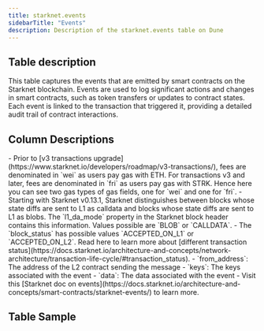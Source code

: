 ```yaml
---
title: starknet.events
sidebarTitle: "Events"
description: Description of the starknet.events table on Dune
---
```


## Table description

This table captures the events that are emitted by smart contracts on the Starknet blockchain. Events are used to log significant actions and changes in smart contracts, such as token transfers or updates to contract states. Each event is linked to the transaction that triggered it, providing a detailed audit trail of contract interactions.

## Column Descriptions


<ColumnDescriptions tableSchema="starknet" tableName="events" />

<Note>
- Prior to [v3 transactions upgrade](https://www.starknet.io/developers/roadmap/v3-transactions/), fees are denominated in `wei` as users pay gas with ETH. For transactions v3 and later, fees are denominated in `fri` as users pay gas with STRK. Hence here you can see two gas types of gas fields, one for `wei` and one for `fri`.     
- Starting with Starknet v0.13.1, Starknet distinguishes between blocks whose state diffs are sent to L1 as calldata and blocks whose state diffs are sent to L1 as blobs. The `l1_da_mode` property in the Starknet block header contains this information. Values possible are `BLOB` or `CALLDATA`.
- The `block_status` has possible values `ACCEPTED_ON_L1` or `ACCEPTED_ON_L2`. Read here to learn more about [different transaction status](https://docs.starknet.io/architecture-and-concepts/network-architecture/transaction-life-cycle/#transaction_status).
- `from_address`: The address of the L2 contract sending the message
- `keys`: The keys associated with the event
- `data`: The data associated with the event
- Visit this [Starknet doc on events](https://docs.starknet.io/architecture-and-concepts/smart-contracts/starknet-events/) to learn more.
</Note>

## Table Sample


<TableSample tableSchema="starknet" tableName="events" />
